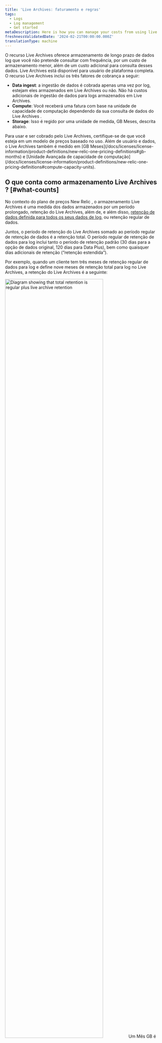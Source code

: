 ```yaml
---
title: 'Live Archives: faturamento e regras'
tags:
  - Logs
  - Log management
  - Get started
metaDescription: Here is how you can manage your costs from using live archives
freshnessValidatedDate: '2024-02-21T00:00:00.000Z'
translationType: machine
---
```


O recurso Live Archives oferece armazenamento de longo prazo de dados log que você não pretende consultar com frequência, por um custo de armazenamento menor, além de um custo adicional para consulta desses dados. Live Archives está disponível para usuário de plataforma completa. O recurso Live Archives inclui os três fatores de cobrança a seguir:

* <DNT>**Data ingest**</DNT>: a ingestão de dados é cobrada apenas uma vez por log, estejam eles armazenados em Live Archives ou não. Não há custos adicionais de ingestão de dados para logs armazenados em Live Archives.
* <DNT>**Compute**</DNT>: Você receberá uma fatura com base na unidade de capacidade de computação dependendo da sua consulta de dados do Live Archives .
* <DNT>**Storage**</DNT>: Isso é regido por uma unidade de medida, GB Meses, descrita abaixo.

<Callout variant="tip">
  Para usar e ser cobrado pelo Live Archives, certifique-se de que você esteja em um modelo de preços baseado no uso. Além de usuário e dados, o Live Archives também é medido em [GB Meses](/docs/licenses/license-information/product-definitions/new-relic-one-pricing-definitions#gb-months) e [Unidade Avançada de capacidade de computação](/docs/licenses/license-information/product-definitions/new-relic-one-pricing-definitions#compute-capacity-units).
</Callout>

## O que conta como armazenamento Live Archives ? [#what-counts]

No contexto do plano de preços New Relic , o armazenamento Live Archives é uma medida dos dados armazenados por um período prolongado, retenção do Live Archives, além de, e além disso, [retenção de dados definida para todos os seus dados de log](/docs/data-apis/manage-data/manage-data-retention/#adjust-retention), ou retenção regular de dados.

Juntos, o período de retenção do Live Archives somado ao período regular de retenção de dados é a retenção total. O período regular de retenção de dados para log inclui tanto o período de retenção padrão (30 dias para a opção de dados original, 120 dias para Data Plus), bem como quaisquer dias adicionais de retenção (“retenção estendida”).

Por exemplo, quando um cliente tem três meses de retenção regular de dados para log e define nove meses de retenção total para log no Live Archives, a retenção do Live Archives é a seguinte:

<img width="80%;" title="Retention diagram" alt="Diagram showing that total retention is regular plus live archive retention" src="/images/logs_diagram_data-retention.webp" />

<Callout variant="important">
  Um Mês GB é uma medida do volume de dados e do período de tempo armazenado pelos Produtos para o benefício dos clientes, inclusive do Software, das Propriedades dos clientes ou de Serviços de Terceiros. O GB Meses também inclui dados de telemetria de versões de visualização ou pré-lançamento do software. Para mais detalhes, veja nossas [definições](/docs/licenses/license-information/product-definitions/new-relic-one-pricing-definitions#gb-months).
</Callout>

## Como calculamos o armazenamento? [#calculate]

Quando você compra o complemento Live Archives, medimos o armazenamento em GB meses. Os meses GB são calculados para cada dia.

Contamos quantos bytes foram armazenados em Live Archives no final de um determinado dia (UTC). Para contar bytes armazenados em Live Archives, somamos os GB ingeridos por (retenção total - retenção regular de dados) dias, começando pela retenção total de dias atrás, avançando no tempo. Em seguida, dividimos esse número de bytes pelo número de dias do mês. Para obter o total de GB Meses de um mês, podemos simplesmente somar os GB Meses dos dias desse mês.

**Exemplo**: digamos que um cliente configurou 60 dias de retenção total para log, com 30 dias de retenção regular de dados. Isso significa que um log passa os últimos 30 dias desses 60 dias no armazenamento Live Archives e, após o total de 60 dias, o log expira no Live Archives e não é mais retido. Se os clientes coletam dados há vários meses, com um consumo constante de 1 GB/dia de log, 30 GB residirão no armazenamento de log regular e mais 30 GB residirão em Live Archives. A cada dia, um GB é ingerido no armazenamento padrão e um novo GB expira do Live Archives e é excluído.

Para efeitos deste exemplo, no mês 9 teríamos:

* Conte os 30 GB armazenados no Live Archives e
* Como o mês 9 tem 30 dias, registre 1 GB de uso de armazenamento por mês (30 GB/30 dias) no dia 1º.
* Repita esta mesma medição para cada dia do mês 9, já que o “balde” de 30 dias de Live Archives permanece cheio com 30 GB para o mês inteiro.

Somando todas as medições de dias, cada uma com 1 GB por mês, dá um total de 30 GB por mês até 1º de outubro. Portanto, este cliente utilizou 30 GB meses de armazenamento no mês de setembro.

## Quando você verá seus dados? [#when]

Os dados do Live Archives ficarão acessíveis somente depois que as seguintes condições forem atendidas:

* **Activación de la característica Live Archives**: você ativou explicitamente o recurso Live Archives em sua conta New Relic .
* **Período de retenção de logging atingido**: a duração especificada pelo período de retenção do Live Archives da sua conta decorreu desde que os dados foram inicialmente registrados.

Por exemplo, se você ativar o recurso Live Archives em 1º de janeiro e definir a retenção do Live Archives para 30 dias, os dados do Live Archives ficarão disponíveis a partir de 1º de fevereiro. Se a retenção de logging estiver definida para 60, 90 ou 120 dias, você precisará aguardar até que o respectivo período de retenção tenha passado para usar esse recurso.

## Outros detalhes de cálculo [#other-calc-details]

Aqui estão alguns aspectos adicionais do nosso cálculo:

* No contexto do nosso modelo de preços, um GB é definido como 1 bilhão de bytes.
* O armazenamento mensal Live Archives (GB Meses) é arredondado para o número inteiro mais próximo. Por exemplo, se sua organização usar 99,9 GB Meses durante um mês, isso será contado como 100 GB Meses.
* A retenção para um determinado dia de classificação de uso é considerada o último valor definido para o dia UTC. Aplica-se tanto à retenção regular de dados quanto ao armazenamento Live Archives .
* Timestamp de data/hora de quando os dados entram no pipeline de uso é usado para calcular o uso, não o timestamp do log ou o carimbo de data/ timestamp do evento com data anterior ou posterior.